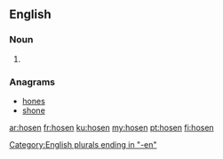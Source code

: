 {{also|Hosen}}
==English==

===Noun===
{{head|en|plural}}

# {{plural of|hose|lang=en|nocat=1}}

===Anagrams===
* [[hones#English|hones]]
* [[shone#English|shone]]

[[Category:English plurals ending in "-en"]]

[[ar:hosen]]
[[fr:hosen]]
[[ku:hosen]]
[[my:hosen]]
[[pt:hosen]]
[[fi:hosen]]